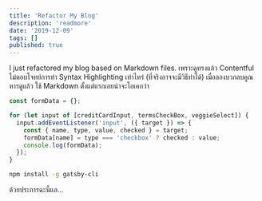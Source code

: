 ```yaml
---
title: 'Refactor My Blog'
description: 'readmore'
date: '2019-12-09'
tags: []
published: true
---
```


I just refactored my blog based on Markdown files. เพราะดูทรงแล้ว Contentful ไม่ตอบโจทย์การทำ Syntax Highlighting เท่าไหร่ (ที่จริงอาจจะมีวิธีทำได้) เมื่อลองบวกลบคูณหารดูแล้ว ใช้ Markdown ตั้งแต่แรกเลยน่าจะโอเคกว่า

```javascript
const formData = {};

for (let input of [creditCardInput, termsCheckBox, veggieSelect]) {
  input.addEventListener('input', ({ target }) => {
    const { name, type, value, checked } = target;
    formData[name] = type === 'checkbox' ? checked : value;
    console.log(formData);
  });
}
```

```sh
npm install -g gatsby-cli
```

ด้วยประการฉะนี้แล...
